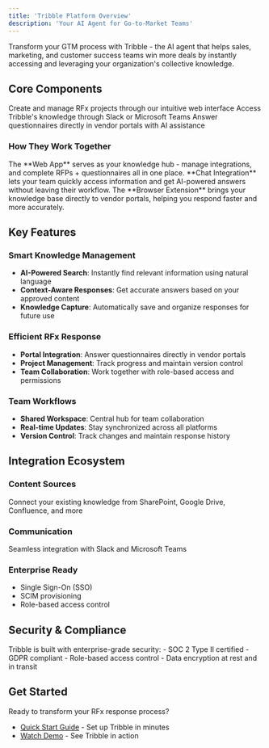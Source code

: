 ```yaml
---
title: 'Tribble Platform Overview'
description: 'Your AI Agent for Go-to-Market Teams'
---
```


<Note>
  Transform your GTM process with Tribble - the AI agent that helps sales, marketing, and customer success teams win more deals by instantly accessing and leveraging your organization's collective knowledge.
</Note>

## Core Components

<CardGroup cols={3}>
  <Card title="Web Application" icon="browser" href="/tribble-platform/web-app/dashboard">
    Create and manage RFx projects through our intuitive web interface
  </Card>
  
  <Card title="Chat Integration" icon="messages" href="/tribble-platform/chat/overview">
    Access Tribble's knowledge through Slack or Microsoft Teams
  </Card>
  
  <Card title="Browser Extension" icon="puzzle-piece" href="/tribble-platform/browser-extension/getting-started">
    Answer questionnaires directly in vendor portals with AI assistance
  </Card>
</CardGroup>

### How They Work Together

<CardGroup cols={3}>
  <Card title="Centralized Knowledge" icon="database">
    The **Web App** serves as your knowledge hub - manage integrations, and complete RFPs + questionnaires all in one place.
  </Card>
  
  <Card title="Instant Access" icon="bolt">
    **Chat Integration** lets your team quickly access information and get AI-powered answers without leaving their workflow.
  </Card>
  
  <Card title="Seamless Response" icon="wand-magic-sparkles">
    The **Browser Extension** brings your knowledge base directly to vendor portals, helping you respond faster and more accurately.
  </Card>
</CardGroup>

## Key Features

### Smart Knowledge Management
- **AI-Powered Search**: Instantly find relevant information using natural language
- **Context-Aware Responses**: Get accurate answers based on your approved content
- **Knowledge Capture**: Automatically save and organize responses for future use

### Efficient RFx Response
- **Portal Integration**: Answer questionnaires directly in vendor portals
- **Project Management**: Track progress and maintain version control
- **Team Collaboration**: Work together with role-based access and permissions

### Team Workflows
- **Shared Workspace**: Central hub for team collaboration
- **Real-time Updates**: Stay synchronized across all platforms
- **Version Control**: Track changes and maintain response history

## Integration Ecosystem

### Content Sources
Connect your existing knowledge from SharePoint, Google Drive, Confluence, and more

### Communication
Seamless integration with Slack and Microsoft Teams

### Enterprise Ready
- Single Sign-On (SSO)
- SCIM provisioning
- Role-based access control

## Security & Compliance

<Note>
Tribble is built with enterprise-grade security:
- SOC 2 Type II certified
- GDPR compliant
- Role-based access control
- Data encryption at rest and in transit
</Note>

## Get Started

Ready to transform your RFx response process? 

- [Quick Start Guide](/quick-start/getting-started) - Set up Tribble in minutes
- [Watch Demo](/quick-start/overview) - See Tribble in action 
